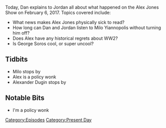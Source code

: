 {{DEFAULTSORT:
    #_EPISODE_0010:February 6, 2017
}}{{Episode
    | title           = February 6, 2017
    | caption         = Listen to this episode on [https://knowledgefight.libsyn.com/knowledge-fight-feb-6-2017 Libsyn] [https://open.spotify.com/episode/2h6AyPBe60aXJlQLuzOhBM Spotify], Read the [[Transcript/10: February 6, 2017|Unofficial Transcript]]
    | episodeNumber   = 10
    | length          = 01:55:14
    | airDate         = February 8, 2017
    | coverageDate    = February 6, 2017
    | episodeType     = [[:Category:Present Day|Present Day]]
    | appearance      = [[Milo Yianopolis]], [[Aleksandr Dugin]]
    | previousEpisode = [[9: Joe Rogan Appearance]]
    | nextEpisode     = [[InfoWars Roulette 1|InfoWars Roulette #1]]
}}

{{Stub}}

Today, Dan explains to Jordan all about what happened on the Alex Jones Show on February 6, 2017. Topics covered include:

*What news makes Alex Jones physically sick to read?
*How long can Dan and Jordan listen to Milo Yiannopolis without turning him off?
*Does Alex have any historical regrets about WW2?
*Is George Soros cool, or super uncool?

==Tidbits==

*Milo stops by
*Alex is a policy wonk
*Alexander Dugin stops by

==Notable Bits==

*I'm a policy wonk

[[Category:Episodes]]
[[Category:Present Day]]
